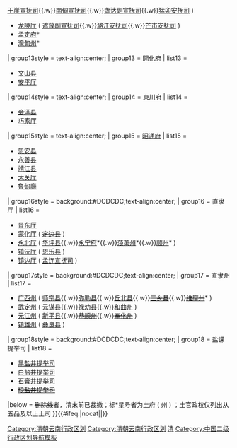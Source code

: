 {{Navbox
|name = 清朝云南行政区划
|state = {{{state<includeonly>|collapsed</includeonly>}}}
|title = 清朝云南行政区划
|bodyclass = hlist
|evenstyle = background:#F4F0EC;

| group1style = background:#FFDAB9;text-align:center;
| group1  = 守巡道
| list1   = 
*[[粮储水利道]]
*[[迤西道]]
*[[迤東道]]
*[[迤南道]]
*[[臨安開廣道]]

| group2style = text-align:center;
| group2  = [[雲南府]]
| list2   = 
*[[昆明县]]
*[[富民县 (元至民国)|富民县]]
*[[宜良县 (元至民国)|宜良县]]
*[[羅次縣]]
*[[呈贡县 (元至民国)|呈贡县]]
*[[禄丰县 (元至民国)|禄丰县]]
*[[易门县 (元至民国)|易门县]]
*[[安宁州|安宁州]]
*[[晋宁州 (云南)|晋宁州]]
*[[昆阳州]]
*[[嵩明州]]
*<s>[[归化县 (云南)|归化县]]</s>
*<s>[[三泊县]]</s>

| group3style = text-align:center;
| group3  = [[大理府]]
| list3   = 
*[[太和县 (云南)|太和县]]
*[[雲南縣]]
*[[浪穹县]]
*[[赵州 (云南)|赵州]]
*[[鄧川州]]
*[[宾川州]]
*[[云龙州]]

| group4style = text-align:center;
| group4  = [[臨安府 (雲南)|临安府]]
| list4   = 
*[[建水县 (清至民国)|建水县]]
*[[通海县 (元至民国)|通海县]]
*[[河西县]]
*[[嶍峨县]]
*[[蒙自县 (元至民国)|蒙自县]]
*[[个旧厅]]
*[[石屏州]]
*[[寧州 (元至民国)|宁州]]
*[[阿迷州]]
*<s>[[新化州]]</s>

| group5style = text-align:center;
| group5  = [[楚雄府]]
| list5   = 
*[[楚雄县 (明至民国)|楚雄县]]
*[[大姚县 (元至民国)|大姚县]]
*[[广通县 (云南)|广通县]]
*[[定远县 (云南)|定远县]]
*[[镇南州]]
*[[南安州 (云南)|南安州]]
*[[姚州 (元至民国)|姚州]]
*<s>[[𥔲嘉县]]</s>

| group6style = text-align:center;
| group6  = [[澂江府]]
| list6   = 
*[[河陽縣 (雲南)|河阳县]]
*[[江川县 (元至民国)|江川县]]
*[[新兴州]]
*[[路南州]]
*<s>[[阳宗县]]</s>

| group7style = text-align:center;
| group7  = [[廣南府]]
| list7   = 
*[[宝宁县]]
*[[富州厅]]

| group8style = text-align:center;
| group8  = [[顺宁府 (云南)|顺宁府]]
| list8   = 
*[[顺宁县]]
*[[云州 (云南)|云州]]
*[[缅宁厅]]
*[[耿馬司|耿马宣抚司]]

| group9style = text-align:center;
| group9  = [[曲靖府]]
| list9   = 
*[[南宁县 (云南)|南宁县]]
*[[平彝县]]
*[[宣威州]]
*[[沾益州]]
*[[陸涼州]]
*[[马龙州]]
*[[罗平州]]
*[[寻甸州]]
*<s>[[亦佐县]]</s>

| group10style = text-align:center;
| group10  = [[麗江府]]
| list10   = 
*[[丽江县]]
*[[鹤庆州]]
*[[剑川州]]
*[[维西厅]]
*[[中甸厅]]
*<s>[[巨津州]]</s>
*<s>[[通安州]]</s>
*<s>[[宝山州]]*</s>
*<s>[[兰州 (云南)|兰州]]*</s>

| group11style = text-align:center;
| group11  = [[普洱府]]
| list11   = 
*[[宁洱县 (元至民国)|宁洱县]]
*[[思茅厅]] ( [[车里宣慰司]] ) 
*[[威远厅]]
*[[他郎厅]]
*<s>[[攸乐厅]]</s>

| group12style = text-align:center;
| group12  = [[永昌府]]
| list12   = 
*[[保山县]]
*[[永平县 (元至民国)|永平县]]
*[[永康州 (云南)|永康州]]
*[[腾越厅]] ( [[陇川土司|陇川宣抚司]]{{.w}}[[干崖土司|干崖宣抚司]]{{.w}}[[南甸土司|南甸宣抚司]]{{.w}}[[盏达土司|盏达副宣抚司]]{{.w}}[[勐卯土司|猛卯安抚司]] ) 
*[[龙陵厅]] ( [[遮放土司|遮放副宣抚司]]{{.w}}[[潞江土司|潞江安抚司]]{{.w}}[[芒市土司|芒市安抚司]] ) 
*[[孟定府]]*
*[[灣甸州]]*

| group13style = text-align:center;
| group13  = [[開化府]]
| list13   = 
*[[文山县 (清至民国)|文山县]]
*[[安平厅]]

| group14style = text-align:center;
| group14  = [[東川府]]
| list14   = 
*[[会泽县 (清至民国)|会泽县]]
*[[巧家厅]]

| group15style = text-align:center;
| group15  = [[昭通府]]
| list15   = 
*[[恩安县]]
*[[永善县 (清至民国)|永善县]]
*[[靖江县 (云南)|靖江县]]
*[[大关厅]]
*[[魯甸廳]]

| group16style = background:#DCDCDC;text-align:center;
| group16  = 直隶厅
| list16   = 
*[[景东直隶厅|景东厅]]
*[[蒙化直隶厅|蒙化厅]] ( <s>[[定边县 (云南)|定边县]]</s> ) 
*[[永北直隶厅|永北厅]] ( [[华坪县 (清至民国)|华坪县]]{{.w}}[[永宁府]]*{{.w}}[[蒗蕖州]]*{{.w}}[[順州 (麗江路)|顺州]]* ) 
*[[镇沅直隶厅|镇沅厅]] ( <s>[[恩乐县]]</s> ) 
*[[镇边抚彝直隶厅|镇边厅]] ( [[孟连土司|孟连宣抚司]] ) 

| group17style = background:#DCDCDC;text-align:center;
| group17  = 直隶州
| list17   = 
*[[廣西直隸州|广西州]] ( [[师宗县 (清至民国)|师宗县]]{{.w}}[[弥勒县 (清至民国)|弥勒县]]{{.w}}[[丘北县 (清至民国)|丘北县]]{{.w}}<s>[[三乡县]]</s>{{.w}}<s>[[维摩州]]</s>* ) 
*[[武定直隸州|武定州]] ( [[元谋县 (元至民国)|元谋县]]{{.w}}[[禄劝县 (清至民国)|禄劝县]]{{.w}}<s>[[和曲州]]</s> ) 
*[[元江直隸州|元江州]] ( [[新平县 (明至民国)|新平县]]{{.w}}<s>[[恭顺州]]</s>{{.w}}<s>[[奉化州]]</s> ) 
*[[镇雄直隶州|镇雄州]] ( [[彝良县 (清至民国)|彝良县]] ) 

| group18style = background:#DCDCDC;text-align:center;
| group18  = 盐课提举司
| list18   = 
*[[黑盐井提举司]]
*[[白盐井提举司]]
*[[石膏井提举司]]
*<s>[[琅盐井提举司]]</s>

|below = <s>删除线</s>者，清末前已裁撤；标*星号者为土府 ( 州 ) ；土官政权仅列出从五品及以上土司
}}<includeonly>{{#ifeq:{{{1}}}|nocat||[[Category:清朝云南行政区划]]}}</includeonly><noinclude>
[[Category:清朝云南行政区划]]
[[Category:中国各朝代行政区划导航模板|清]]
[[Category:清朝行政区划导航模板| ]]
[[Category:中国二级行政区划导航模板]]
</noinclude>